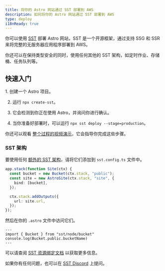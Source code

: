 ```yaml
---
title: 将你的 Astro 网站通过 SST 部署到 AWS
description: 如何将你的 Astro 网站通过 SST 部署到 AWS
type: deploy
i18nReady: true
---
```


你可以使用 [SST](https://sst.dev) 部署 Astro 网站，SST 是一个开源框架，通过支持 SSG 和 SSR 来将完整的无服务器应用程序部署到 AWS。

你还可以在保持类型安全的同时，使用任何其他的 SST 架构，如定时作业、存储桶、任务队列等。

## 快速入门

<Steps>
1. 创建一个 Astro 项目。

2. 运行 `npx create-sst`。

3. 它会检测到你正在使用 Astro，并询问你进行确认。

4. 当你准备好部署时，可以运行 `npx sst deploy --stage=production`。
</Steps>

你还可以观看 [整个过程的视频演示](https://www.youtube.com/watch?v=AFP3ZHxO7Gg)，它会指导你完成这些步骤。

### SST 架构

要使用任何 [额外的 SST 架构](https://docs.sst.dev/)，请将它们添加到 `sst.config.ts` 文件中。 

```ts {2} {4} title="sst.config.ts"
app.stack(function Site(ctx) {
  const bucket = new Bucket(ctx.stack, "public");
  const site = new AstroSite(ctx.stack, "site", {
    bind: [bucket],
  });

  ctx.stack.addOutputs({
    url: site.url,
  });
});
```

然后在你的 `.astro` 文件中访问它们。

```astro
---
import { Bucket } from "sst/node/bucket"
console.log(Bucket.public.bucketName)
---
```

可以请查阅 [SST 资源绑定文档](https://docs.sst.dev/resource-binding) 以获取更多信息。

如果你有任何问题，也可以在 [SST Discord](https://discord.gg/sst) 上提问。
